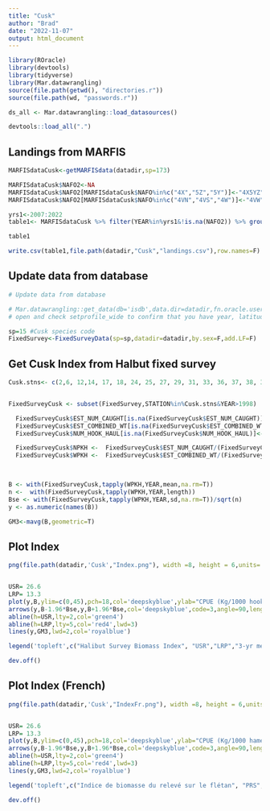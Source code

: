 ```yaml
---
title: "Cusk"
author: "Brad"
date: "2022-11-07"
output: html_document
---
```


```r
library(ROracle)
library(devtools)
library(tidyverse)
library(Mar.datawrangling)
source(file.path(getwd(), "directories.r"))
source(file.path(wd, "passwords.r")) 

ds_all <- Mar.datawrangling::load_datasources()

devtools::load_all(".")


```


## Landings from MARFIS

```r

MARFISdataCusk<-getMARFISdata(datadir,sp=173)

MARFISdataCusk$NAFO2<-NA
MARFISdataCusk$NAFO2[MARFISdataCusk$NAFO%in%c("4X","5Z","5Y")]<-"4X5YZ"
MARFISdataCusk$NAFO2[MARFISdataCusk$NAFO%in%c("4VN","4VS","4W")]<-"4VW"

yrs1<-2007:2022
table1<- MARFISdataCusk %>% filter(YEAR%in%yrs1&!is.na(NAFO2)) %>% group_by(YEAR,NAFO2,) %>% summarise(Landings = round(sum(RND_WEIGHT_KGS,na.rm=T)/1000)) %>% pivot_wider(names_from = NAFO2,values_from = Landings) %>% tibble()

table1

write.csv(table1,file.path(datadir,"Cusk","landings.csv"),row.names=F)
```

## Update data from database 

```r


# Update data from database 

# Mar.datawrangling::get_data(db='isdb',data.dir=datadir,fn.oracle.username = uid, fn.oracle.password = pwd, fn.oracle.dsn = 'ptran',usepkg='roracle',force.extract=T)
# open and check setprofile_wide to confirm that you have year, latitude & longitude

sp=15 #Cusk species code
FixedSurvey<-FixedSurveyData(sp=sp,datadir=datadir,by.sex=F,add.LF=F)


```

## Get Cusk Index from Halbut fixed survey

```r


Cusk.stns<- c(2,6, 12,14, 17, 18, 24, 25, 27, 29, 31, 33, 36, 37, 38, 39, 41, 42, 45, 47, 48, 49, 51, 53, 58,59, 69, 72,73, 74, 76, 77, 86, 90, 91, 97, 98, 101,102, 123, 124, 126, 128, 132,137, 139, 140, 144, 147, 153, 154, 159, 161, 162 ,165, 170, 176)


FixedSurveyCusk <- subset(FixedSurvey,STATION%in%Cusk.stns&YEAR>1998)

  FixedSurveyCusk$EST_NUM_CAUGHT[is.na(FixedSurveyCusk$EST_NUM_CAUGHT)]<-0
  FixedSurveyCusk$EST_COMBINED_WT[is.na(FixedSurveyCusk$EST_COMBINED_WT)]<-0
  FixedSurveyCusk$NUM_HOOK_HAUL[is.na(FixedSurveyCusk$NUM_HOOK_HAUL)]<-1000

  FixedSurveyCusk$NPKH <-  FixedSurveyCusk$EST_NUM_CAUGHT/(FixedSurveyCusk$NUM_HOOK_HAUL/1000)
  FixedSurveyCusk$WPKH <-  FixedSurveyCusk$EST_COMBINED_WT/(FixedSurveyCusk$NUM_HOOK_HAUL/1000)


  
B <- with(FixedSurveyCusk,tapply(WPKH,YEAR,mean,na.rm=T))
n <-  with(FixedSurveyCusk,tapply(WPKH,YEAR,length))
Bse <- with(FixedSurveyCusk,tapply(WPKH,YEAR,sd,na.rm=T))/sqrt(n)
y <- as.numeric(names(B))

GM3<-mavg(B,geometric=T)

```

## Plot Index
```r
png(file.path(datadir,'Cusk',"Index.png"), width =8, height = 6,units='in',pointsize=12, res=300,type='cairo')


USR= 26.6
LRP= 13.3
plot(y,B,ylim=c(0,45),pch=18,col='deepskyblue',ylab="CPUE (Kg/1000 hooks)", xlab='')
arrows(y,B-1.96*Bse,y,B+1.96*Bse,col='deepskyblue',code=3,angle=90,length=0.02)
abline(h=USR,lty=2,col='green4')
abline(h=LRP,lty=5,col='red4',lwd=3)
lines(y,GM3,lwd=2,col='royalblue')

legend('topleft',c("Halibut Survey Biomass Index", "USR","LRP","3-yr mean"),pch=c(18,NA,NA,NA),lty = c(NA,2,5,1),lwd=c(NA,1,3,2),col=c("deepskyblue","green4","red4","royalblue"),bty='n',cex=0.8)

dev.off()
```

## Plot Index (French)
```r
png(file.path(datadir,'Cusk',"IndexFr.png"), width =8, height = 6,units='in',pointsize=12, res=300,type='cairo')


USR= 26.6
LRP= 13.3
plot(y,B,ylim=c(0,45),pch=18,col='deepskyblue',ylab="CPUE (Kg/1000 hameçons)", xlab='')
arrows(y,B-1.96*Bse,y,B+1.96*Bse,col='deepskyblue',code=3,angle=90,length=0.02)
abline(h=USR,lty=2,col='green4')
abline(h=LRP,lty=5,col='red4',lwd=3)
lines(y,GM3,lwd=2,col='royalblue')

legend('topleft',c("Indice de biomasse du relevé sur le flétan", "PRS","PRL","Moyenne sur 3 ans"),pch=c(18,NA,NA,NA),lty = c(NA,2,5,1),lwd=c(NA,1,3,2),col=c("deepskyblue","green4","red4","royalblue"),bty='n',cex=0.8)

dev.off()
```

